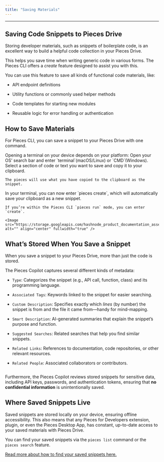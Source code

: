 ```yaml
---
title: "Saving Materials"
---
```


***

## Saving Code Snippets to Pieces Drive

Storing developer materials, such as snippets of boilerplate code, is an excellent way to build a helpful code collection in your Pieces Drive.

This helps you save time when writing generic code in various forms. The Pieces CLI offers a *create* feature designed to assist you with this.

You can use this feature to save all kinds of functional code materials, like:

* API endpoint definitions

* Utility functions or commonly used helper methods

* Code templates for starting new modules

* Reusable logic for error handling or authentication

## How to Save Materials

For Pieces CLI, you can save a snippet to your Pieces Drive with one command.

<Steps>
  <Step title="Open a Terminal">
    Opening a terminal on your device depends on your platform: Open your OS’ search bar and enter `terminal`(macOS/Linux) or `CMD`(Windows).
  </Step>

  <Step title="Find a Snippet">
    Select a section of code or text you want to save and copy it to your clipboard.

    The pieces will use what you have copied to the clipboard as the snippet.
  </Step>

  <Step title="Enter Pieces Create">
    In your terminal, you can now enter `pieces create`, which will automatically save your clipboard as a new snippet.

    If you’re within the Pieces CLI `pieces run` mode, you can enter `create`.

    <Image src="https://storage.googleapis.com/hashnode_product_documentation_assets/cli_assets/pieces_drive/saving_snippet/pieces_create.gif" alt="" align="center" fullwidth="true" />
  </Step>
</Steps>

## What’s Stored When You Save a Snippet

When you save a snippet to your Pieces Drive, more than just the code is stored.

The Pieces Copilot captures several different kinds of metadata:

* `Type`: Categorizes the snippet (e.g., API call, function, class) and its programming language.

* `Associated Tags`: Keywords linked to the snippet for easier searching.

* `Custom Description`: Specifies exactly which *lines* (by number) the snippet is from and the file it came from—handy for mind-mapping.

* `Smart Description`: AI-generated summaries that explain the snippet’s purpose and function.

* `Suggested Searches`: Related searches that help you find similar snippets.

* `Related Links`: References to documentation, code repositories, or other relevant resources.

* `Related People`: Associated collaborators or contributors.

<Image src="https://storage.googleapis.com/hashnode_product_documentation_assets/cli_assets/pieces_drive/saving_snippet/saved_snippet_displayed.png" alt="" align="center" fullwidth="true" />

Furthermore, the Pieces Copilot reviews stored snippets for sensitive data, including API keys, passwords, and authentication tokens, ensuring that **no confidential information** is unintentionally saved.

## Where Saved Snippets Live

Saved snippets are stored locally on your device, ensuring offline accessibility. This also means that any Pieces for Developers extension, plugin, or even the Pieces Desktop App, has constant, up-to-date access to your saved materials with Pieces Drive.

You can find your saved snippets via the `pieces list` command or the `pieces search` feature.

[Read more about how to find your saved snippets here.](https://docs.pieces.app/products/cli/drive/search-reuse#viewing-and-reusing-saved-snippets)

